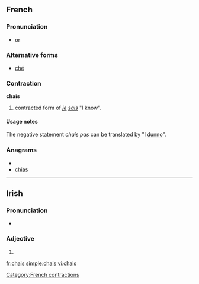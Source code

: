 ==French==

===Pronunciation===
* {{IPA|/ʃːe/|lang=fr}} or {{IPA|/ʃe/|lang=fr}}

===Alternative forms===
* [[ché]]

===Contraction===
'''chais'''

# {{informal}} contracted form of ''[[je]] [[sais]]'' "I know".

====Usage notes====
The negative statement ''chais pas'' can be translated by "I [[dunno]]".

===Anagrams===
* {{alphagram|achis}}
* [[chias#French|chias]]


[[Category:French contractions]]

----

==Irish==

===Pronunciation===
* {{IPA|lang=ga|[xaʃ]}}

===Adjective===
{{infl|ga|adjective form}}

# {{mutation of|cais}}

[[fr:chais]]
[[simple:chais]]
[[vi:chais]]